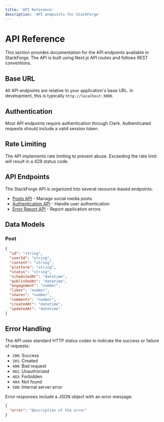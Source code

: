 ```yaml
---
title: 'API Reference'
description: 'API endpoints for StackForge'
---
```


# API Reference

This section provides documentation for the API endpoints available in StackForge. The API is built using Next.js API routes and follows REST conventions.

## Base URL

All API endpoints are relative to your application's base URL. In development, this is typically `http://localhost:3000`.

## Authentication

Most API endpoints require authentication through Clerk. Authenticated requests should include a valid session token.

## Rate Limiting

The API implements rate limiting to prevent abuse. Exceeding the rate limit will result in a 429 status code.

## API Endpoints

The StackForge API is organized into several resource-based endpoints:

- [Posts API](/api-reference/posts) - Manage social media posts
- [Authentication API](/api-reference/authentication) - Handle user authentication
- [Error Report API](/api-reference/error-report) - Report application errors

## Data Models

### Post

```json
{
  "id": "string",
  "userId": "string",
  "content": "string",
  "platform": "string",
  "status": "string",
  "scheduledAt": "datetime",
  "publishedAt": "datetime",
  "engagement": "number",
  "likes": "number",
  "shares": "number",
  "comments": "number",
  "createdAt": "datetime",
  "updatedAt": "datetime"
}
```

## Error Handling

The API uses standard HTTP status codes to indicate the success or failure of requests:

- `200`: Success
- `201`: Created
- `400`: Bad request
- `401`: Unauthorized
- `403`: Forbidden
- `404`: Not found
- `500`: Internal server error

Error responses include a JSON object with an error message:

```json
{
  "error": "Description of the error"
}
```

